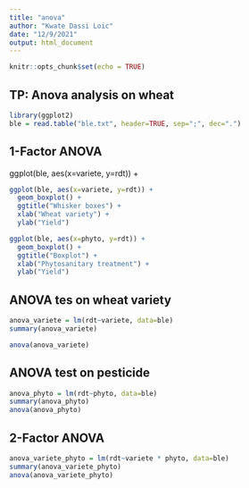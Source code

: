 ```yaml
---
title: "anova"
author: "Kwate Dassi Loic"
date: "12/9/2021"
output: html_document
---
```


```r
knitr::opts_chunk$set(echo = TRUE)
```

## TP: Anova analysis on wheat
```r
library(ggplot2)
ble = read.table("ble.txt", header=TRUE, sep=";", dec=".")
```

## 1-Factor ANOVA
ggplot(ble, aes(x=variete, y=rdt)) + 
```r
ggplot(ble, aes(x=variete, y=rdt)) + 
  geom_boxplot() + 
  ggtitle("Whisker boxes") + 
  xlab("Wheat variety") + 
  ylab("Yield")
```

```r
ggplot(ble, aes(x=phyto, y=rdt)) + 
  geom_boxplot() + 
  ggtitle("Boxplot") + 
  xlab("Phytosanitary treatment") + 
  ylab("Yield")
```

## ANOVA tes on wheat variety
```r
anova_variete = lm(rdt~variete, data=ble)
summary(anova_variete)
```

```r
anova(anova_variete)
```

## ANOVA test on pesticide

```r
anova_phyto = lm(rdt~phyto, data=ble)
summary(anova_phyto)
anova(anova_phyto)
```

## 2-Factor ANOVA

```r
anova_variete_phyto = lm(rdt~variete * phyto, data=ble)
summary(anova_variete_phyto)
anova(anova_variete_phyto)
```

